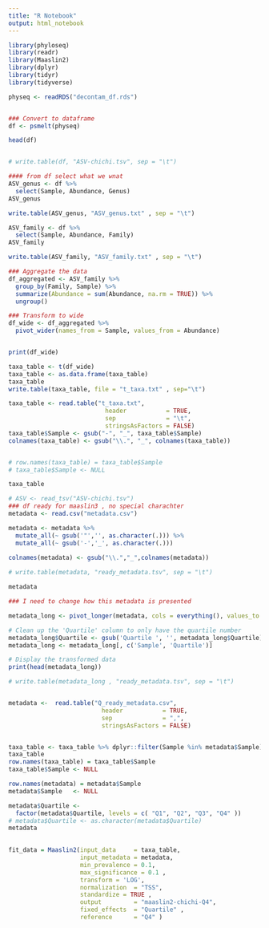 ---
title: "R Notebook"
output: html_notebook
---
```{r}
library(phyloseq)
library(readr)
library(Maaslin2)
library(dplyr)
library(tidyr)
library(tidyverse)
```

```{r}




physeq <- readRDS("decontam_df.rds")


### Convert to dataframe
df <- psmelt(physeq)

head(df)


# write.table(df, "ASV-chichi.tsv", sep = "\t")

```
```{r}
#### from df select what we wnat
ASV_genus <- df %>%
  select(Sample, Abundance, Genus)
ASV_genus

write.table(ASV_genus, "ASV_genus.txt" , sep = "\t")
```

```{r}
ASV_family <- df %>%
  select(Sample, Abundance, Family)
ASV_family

write.table(ASV_family, "ASV_family.txt" , sep = "\t")

```



```{r}
### Aggregate the data
df_aggregated <- ASV_family %>%
  group_by(Family, Sample) %>%
  summarize(Abundance = sum(Abundance, na.rm = TRUE)) %>%
  ungroup()

### Transform to wide
df_wide <- df_aggregated %>%
  pivot_wider(names_from = Sample, values_from = Abundance)


print(df_wide)

```
```{r}
taxa_table <- t(df_wide)
taxa_table <- as.data.frame(taxa_table)
taxa_table
write.table(taxa_table, file = "t_taxa.txt" , sep="\t")
```
```{r}
taxa_table <- read.table("t_taxa.txt",
                           header           = TRUE,
                           sep              = "\t", 
                           stringsAsFactors = FALSE) 
taxa_table$Sample <- gsub("-", "_", taxa_table$Sample)
colnames(taxa_table) <- gsub("\\.", "_", colnames(taxa_table))


# row.names(taxa_table) = taxa_table$Sample
# taxa_table$Sample <- NULL

taxa_table   

```



```{r}

# ASV <- read_tsv("ASV-chichi.tsv")
### df ready for maaslin3 , no special charachter
metadata <- read.csv("metadata.csv")

metadata <- metadata %>%
  mutate_all(~ gsub('"','', as.character(.))) %>%
  mutate_all(~ gsub('-','_', as.character(.)))

colnames(metadata) <- gsub("\\.","_",colnames(metadata))
  
# write.table(metadata, "ready_metadata.tsv", sep = "\t")

metadata
```

```{r}
### I need to change how this metadata is presented

metadata_long <- pivot_longer(metadata, cols = everything(), values_to = 'Sample', names_to = 'Quartile')

# Clean up the 'Quartile' column to only have the quartile number
metadata_long$Quartile <- gsub('Quartile ', '', metadata_long$Quartile)
metadata_long <- metadata_long[, c('Sample', 'Quartile')]

# Display the transformed data
print(head(metadata_long))

# write.table(metadata_long , "ready_metadata.tsv", sep = "\t")



```

```{r}

metadata <-  read.table("Q_ready_metadata.csv",
                          header           = TRUE,
                          sep              = ",", 
                          stringsAsFactors = FALSE)


taxa_table <- taxa_table %>% dplyr::filter(Sample %in% metadata$Sample)
taxa_table
row.names(taxa_table) = taxa_table$Sample
taxa_table$Sample <- NULL

row.names(metadata) = metadata$Sample
metadata$Sample   <- NULL

metadata$Quartile <-
  factor(metadata$Quartile, levels = c( "Q1", "Q2", "Q3", "Q4" ))
# metadata$Quartile <- as.character(metadata$Quartile)
metadata
                     

```


```{r}



fit_data = Maaslin2(input_data     = taxa_table, 
                    input_metadata = metadata, 
                    min_prevalence = 0.1,
                    max_significance = 0.1 ,
                    transform = 'LOG',
                    normalization  = "TSS",
                    standardize = TRUE , 
                    output         = "maaslin2-chichi-Q4", 
                    fixed_effects  = "Quartile" ,
                    reference      = "Q4" )

```

